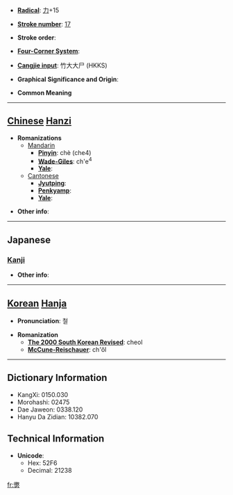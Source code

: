 * '''[[Wiktionary:Chinese radical index| Radical]]''': [[Wiktionary:Chinese radical index 力|力]]+15

* '''[[Wiktionary:Chinese total strokes index|Stroke number]]''': [[Wiktionary:Chinese total strokes index 17|17]]

* '''Stroke order''': 

* '''[[Wiktionary:Chinese four corner index|Four-Corner System]]''': 

* '''[[Wiktionary:Chinese Cangjie index|Cangjie input]]''': 竹大大尸 (HKKS)

* '''Graphical Significance and Origin''': 

* '''Common Meaning'''

----

== [[Chinese]] [[Hanzi]] ==

* '''Romanizations'''
** [[Mandarin]]
*** '''[[Pinyin]]''': chè (che4)
*** '''[[Wade-Giles]]''': ch'e<sup>4</sup>
*** '''[[Yale]]''': 
**[[Cantonese]]
***'''[[Jyutping]]''':
***'''[[Penkyamp]]''': 
***'''[[Yale]]''': 

* '''Other info''': 

----

==Japanese==
===[[Kanji]]===
{{kanji|on readings=[[けつ]] (ketsu), [[でち]] (dechi)
|kun readings=[[はなつ]] (hanatsu), [[とりさる]] (torisaru)
}}

* '''Other info''':  

----

== [[Korean]] [[Hanja]] ==

* '''Pronunciation''': 철

* '''Romanization'''
** '''[[The 2000 South Korean Revised Romanization|The 2000 South Korean Revised]]''': cheol
** '''[[McCune-Reischauer]]''': ch'ŏl

----

== Dictionary Information ==

* KangXi: 0150.030
* Morohashi: 02475
* Dae Jaweon: 0338.120
* Hanyu Da Zidian: 10382.070

== Technical Information ==

* '''Unicode''':
** Hex: 52F6
** Decimal: 21238

[[fr:勶]]